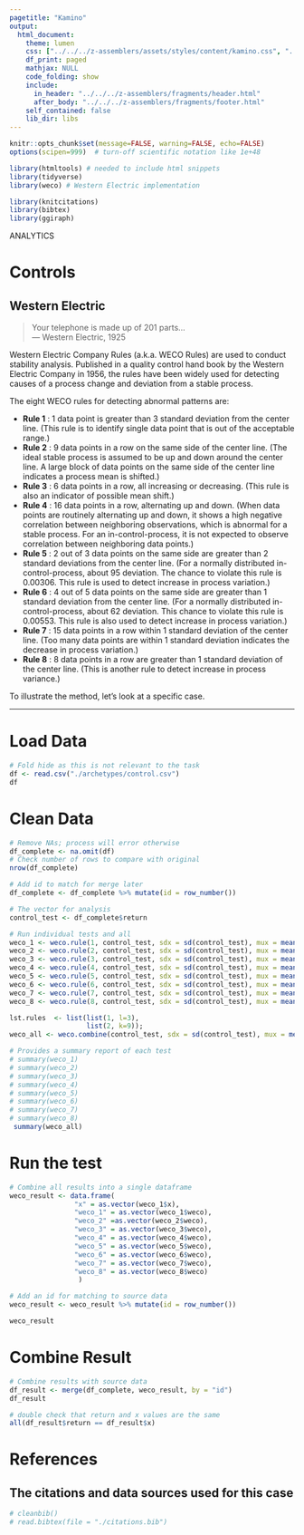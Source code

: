 ```yaml
---
pagetitle: "Kamino"
output: 
  html_document:
    theme: lumen
    css: ["../../../z-assemblers/assets/styles/content/kamino.css", "../../../z-assemblers/assets/icons/line-awesome/css/line-awesome.css"]
    df_print: paged
    mathjax: NULL
    code_folding: show
    include:
      in_header: "../../../z-assemblers/fragments/header.html"
      after_body: "../../../z-assemblers/fragments/footer.html"
    self_contained: false
    lib_dir: libs
---
```


```r
knitr::opts_chunk$set(message=FALSE, warning=FALSE, echo=FALSE)
options(scipen=999)  # turn-off scientific notation like 1e+48

library(htmltools) # needed to include html snippets
library(tidyverse)
library(weco) # Western Electric implementation

library(knitcitations)
library(bibtex)
library(ggiraph)

```

<div class="activity">
ANALYTICS  
</div>

# Controls
## Western Electric

> Your telephone is made up of 201 parts...\
--- Western Electric, 1925\

Western Electric Company Rules (a.k.a. WECO Rules) are used to conduct stability analysis. Published in a quality control hand book by the Western Electric Company in 1956, the rules have been widely used for detecting causes of a process change and deviation from a stable process.

The eight WECO rules for detecting abnormal patterns are:

* __Rule 1__ : 1 data point is greater than 3 standard deviation from the center line. (This rule is to identify single data point that is out of the acceptable range.)
* __Rule 2__ : 9 data points in a row on the same side of the center line. (The ideal stable process is assumed to be up and down around the center line. A large block of data points on the same side of the center line indicates a process mean is shifted.)
* __Rule 3__ : 6 data points in a row, all increasing or decreasing. (This rule is also an indicator of possible mean shift.)
* __Rule 4__ : 16 data points in a row, alternating up and down. (When data points are routinely alternating up and down, it shows a high negative correlation between neighboring observations, which is abnormal for a stable process. For an in-control-process, it is not expected to observe correlation between neighboring data points.)
* __Rule 5__ : 2 out of 3 data points on the same side are greater than 2 standard deviations from the center line. (For a normally distributed in-control-process, about 95 deviation. The chance to violate this rule is 0.00306. This rule is used to detect increase in process variation.)
* __Rule 6__ : 4 out of 5 data points on the same side are greater than 1 standard deviation from the center line. (For a normally distributed in-control-process, about 62 deviation. This chance to violate this rule is 0.00553. This rule is also used to detect increase in process variation.)
* __Rule 7__ : 15 data points in a row within 1 standard deviation of the center line. (Too many data points are within 1 standard deviation indicates the decrease in process variation.)
* __Rule 8__ : 8 data points in a row are greater than 1 standard deviation of the center line. (This is another rule to detect increase in process variance.)


To illustrate the method, let's look at a specific case.

***

# Load Data

```r

# Fold hide as this is not relevant to the task
df <- read.csv("./archetypes/control.csv")
df

```


# Clean Data


```r

# Remove NAs; process will error otherwise
df_complete <- na.omit(df)
# Check number of rows to compare with original
nrow(df_complete)

# Add id to match for merge later
df_complete <- df_complete %>% mutate(id = row_number())

# The vector for analysis
control_test <- df_complete$return

# Run individual tests and all
weco_1 <- weco.rule(1, control_test, sdx = sd(control_test), mux = mean(control_test))
weco_2 <- weco.rule(2, control_test, sdx = sd(control_test), mux = mean(control_test))
weco_3 <- weco.rule(3, control_test, sdx = sd(control_test), mux = mean(control_test))
weco_4 <- weco.rule(4, control_test, sdx = sd(control_test), mux = mean(control_test))
weco_5 <- weco.rule(5, control_test, sdx = sd(control_test), mux = mean(control_test))
weco_6 <- weco.rule(6, control_test, sdx = sd(control_test), mux = mean(control_test))
weco_7 <- weco.rule(7, control_test, sdx = sd(control_test), mux = mean(control_test))
weco_8 <- weco.rule(8, control_test, sdx = sd(control_test), mux = mean(control_test))

lst.rules  <- list(list(1, l=3),
                   list(2, k=9));
weco_all <- weco.combine(control_test, sdx = sd(control_test), mux = mean(control_test), lst.rules=lst.rules)

# Provides a summary report of each test
# summary(weco_1)
# summary(weco_2)
# summary(weco_3)
# summary(weco_4)
# summary(weco_5)
# summary(weco_6)
# summary(weco_7)
# summary(weco_8)
 summary(weco_all)

```


# Run the test


```r

# Combine all results into a single dataframe
weco_result <- data.frame(
                "x" = as.vector(weco_1$x), 
                "weco_1" = as.vector(weco_1$weco),
                "weco_2" =as.vector(weco_2$weco),
                "weco_3" = as.vector(weco_3$weco),
                "weco_4" = as.vector(weco_4$weco),
                "weco_5" = as.vector(weco_5$weco),
                "weco_6" = as.vector(weco_6$weco),
                "weco_7" = as.vector(weco_7$weco),
                "weco_8" = as.vector(weco_8$weco)
                 )

# Add an id for matching to source data
weco_result <- weco_result %>% mutate(id = row_number())

weco_result

```



# Combine Result


```r

# Combine results with source data
df_result <- merge(df_complete, weco_result, by = "id")
df_result

# double check that return and x values are the same
all(df_result$return == df_result$x)

```



# References
## The citations and data sources used for this case

```r

# cleanbib()
# read.bibtex(file = "./citations.bib")

```





